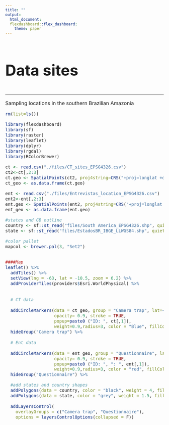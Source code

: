 ```yaml
---
title: ""
output:
  html_document:
  flexdashboard::flex_dashboard:
    theme: paper
---
```

<br>
 
<font size="7">

**Data sites**


<font size="3">

-------------------------------------

Sampling locations in the southern Brazilian Amazonia 

```r
rm(list=ls())

library(flexdashboard)
library(sf)
library(raster)
library(leaflet)
library(dplyr)
library(rgdal)
library(RColorBrewer)

ct <- read.csv("./files/CT_sites_EPSG4326.csv")
ct2<-ct[,2:3]
ct.geo <- SpatialPoints(ct2, proj4string=CRS("+proj=longlat +datum=WGS84")) 
ct_geo <- as.data.frame(ct.geo)

ent <- read.csv("./files/Entrevistas_location_EPSG4326.csv")
ent2<-ent[,2:3]
ent.geo <- SpatialPoints(ent2, proj4string=CRS("+proj=longlat +datum=WGS84")) 
ent_geo <- as.data.frame(ent.geo)

#states and GB outline
country <- sf::st_read("files/South America_EPSG4326.shp", quiet = TRUE)
state <- sf::st_read("files/EstadosBR_IBGE_LLWGS84.shp", quiet = TRUE)

#color pallet
mapcol <- brewer.pal(3, "Set2")


####Map          
leaflet() %>% 
  addTiles() %>% 
  setView(lng = -63, lat = -10.5, zoom = 6.2) %>%
  addProviderTiles(providers$Esri.WorldPhysical) %>% 
  
  
  # CT data
  
  addCircleMarkers(data = ct_geo, group = "Camera trap", lat=~Y, lng=~X, 
                   opacity= 0.9, stroke = TRUE,
                   popup=paste0 ("ID: ", ct[,1]), 
                   weight=0.9,radius=3, color = "Blue", fillColor = "blue") %>% 
  hideGroup("Camera trap") %>% 
  
  # Ent data
  
  addCircleMarkers(data = ent_geo, group = "Questionnaire", lat=~Y, lng=~X, 
                   opacity= 0.9, stroke = TRUE,
                   popup=paste0 ("ID: ", ": ", ent[,1]), 
                   weight=0.9,radius=3, color = "red", fillColor = "red") %>% 
  hideGroup("Questionnaire") %>% 

  #add states and country shapes
  addPolygons(data = country, color = "black", weight = 4, fillColor = "transparent") %>% 
  addPolygons(data = state, color = "grey", weight = 1.5, fillColor = "transparent") %>% 
  
  addLayersControl(
    overlayGroups = c("Camera trap", "Questionnaire"),
    options = layersControlOptions(collapsed = F))

```


<br>



